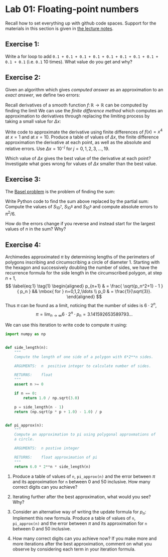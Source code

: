 # Lab 01: Floating-point numbers

Recall how to set everything up with github code spaces.
Support for the materials in this section is given in [the lecture notes](https://comp2870-2526.github.io/linear-algebra-notes/src/lec02.html).

## Exercise 1:

Write a for loop to add `0.1 + 0.1 + 0.1 + 0.1 + 0.1 + 0.1 + 0.1 + 0.1 + 0.1 + 0.1` (i.e. `0.1` 10 times). What value do you get and why?

## Exercise 2:

Given an algorithm which gives *computed answer* as an approximation to an *exact answer*, we define two errors:
\begin{align*}
\text{Absolute error} & = |\text{computer answer} - \text{exact answer}| \\
\text{Relative error} & = \frac{|\text{computer answer} - \text{exact answer}|}{| \text{exact answer}|}.
\end{align*}

Recall derivatives of a smooth function $f \colon \mathbb{R} \to \mathbb{R}$ can be computed by finding the limit
\begin{align*}
f'(x) = \lim_{\Delta x \to 0} \frac{f(x + \Delta x) - f(x)}{\Delta}).
\end{align*}
We can use the *finite difference method* which computes an approximation to derivatives through replacing the limiting process by taking a small value for $\Delta x$:
\begin{align*}
\text{approx} = \frac{f(x + \Delta x) - f(x)}{\Delta}).
\end{align*}

Write code to approximate the derivative using finite differences of $f(x) = x^4$ at $x=1$ and at $x=10$. Produce a table of values of $\Delta x$, the finite difference approximation the derivative at each point, as well as the absolute and relative errors. Use $\Delta x = 10^{-j}$ for $j = 0, 1, 2, 3, \ldots, 19$.

Which value of $\Delta x$ gives the best value of the derivative at each point? Investigate what goes wrong for values of $\Delta x$ smaller than the best value.

## Exercise 3:

The [Basel problem](https://en.wikipedia.org/wiki/Basel_problem) is the problem of finding the sum:
\begin{align*}
\sum_{n=1}^\infty \frac{1}{n^2} = \frac{1}{1^2} + \frac{1}{2^2} + \frac{1}{3^2} + \cdots = \frac{\pi^2}{6} \approx 1.644934
\end{align*}

Write Python code to find the sum above replaced by the partial sum:
\begin{align*}
S_N = \sum_{n=1}^N \frac{1}{n^2} = \frac{1}{1^2} + \frac{1}{2^2} + \frac{1}{3^2} + \cdots + \frac{1}{N^2}.
\end{align*}
Compute the values of $S_{10^7}$, $S_{10^8}$ and $S_{10^9}$ and compute absolute errors to $\pi^2/6$.

How do the errors change if you reverse and instead start for the largest values of $n$ in the sum? Why?

## Exercise 4:

Archimedes approximated $\pi$ by determining lengths of the perimeters of polygons inscribing and circumscribing a circle of diameter 1. Starting with the hexagon and successively doubling the number of sides, we have the recurrence formula for the side length in the circumscribed polygon, at step $n+1$,
$$
\label{eq:1}
\tag{1}
\begin{aligned}
p_{n+1} & = \frac{ \sqrt{p_n^2+1} - 1 }{ p_n } && \mbox{ for } n=0,1,2,\ldots \\
p_0 & = \frac{1}{\sqrt{3}}.
\end{aligned}
$$
Thus $\pi$ can be found as a limit, noticing that the number of sides is $6 \cdot 2^n$,
$$
\pi = \lim_{n \to \infty} 6 \cdot 2^n \cdot p_n = 3.141592653589793\ldots 
$$

We can use this iteration to write code to compute $\pi$ using:

```python
import numpy as np


def side_length(n):
    """
    Compute the length of one side of a polygon with 6*2**n sides.

    ARGUMENTS:  n  positive integer to calculate number of sides.

    RETURNS:    float
    """
    assert n >= 0

    if n == 0:
        return 1.0 / np.sqrt(3.0)

    p = side_length(n - 1)
    return (np.sqrt(p * p + 1.0) - 1.0) / p


def pi_approx(n):
    """
    Compute an approximation to pi using polygonal approxmations of
    a circle.

    ARGUMENTS:  n postive integer

    RETURNS:    float approximation of pi
    """
    return 6.0 * 2**n * side_length(n)


```

1.  Produce a table of values of `n`, `pi_approx(n)` and the error between $\pi$ and its approximation for `n` between 0 and 50 inclusive.
    How many correct digits can you achieve?

2.  Iterating further after the best approximation, what would you see? Why?

3.  Consider an alternative way of writing the update formula for $p_n$:
    \begin{align*}
    p_{n+1} & = \frac{p_n}{ \sqrt{p_n^2 + 1} + 1 } && \mbox{ for } n=0,1,2,\ldots \\
    \end{align*}
    Implement this new formula. Produce a table of values of `n`, `pi_approx(n)` and the error between $\pi$ and its approximation for `n` between 0 and 50 inclusive.

4.  How many correct digits can you achieve now? If you make more and more iterations after the best approximation, comment on what you observe by considering each term in your iteration formula.
